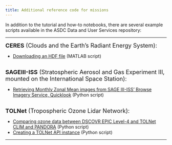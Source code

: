 ```yaml
---
title: Additional reference code for missions
---
```


In addition to the tutorial and how-to notebooks, there are several example scripts available in the ASDC Data and User Services repository:

---

<font size="4">**CERES** (Clouds and the Earth's Radiant Energy System):</font>

- [Downloading an HDF file](https://github.com/nasa/ASDC_Data_and_User_Services/blob/main/_additional_scripts/CERES_Terra/CERES.m) (MATLAB script)

<br>
<font size="4">**SAGEIII-ISS** (Stratospheric Aerosol and Gas Experiment III, mounted on the International Space Station):</font>

- [Retrieving Monthly Zonal Mean images from SAGE III-ISS' Browse Imagery Service, Quicklook](https://github.com/nasa/ASDC_Data_and_User_Services/blob/main/_additional_scripts/SAGEIII-ISS/sage_quicklook.py) (Python script)

<br>
<font size="4">**TOLNet** (Tropospheric Ozone Lidar Network):</font>

- [Comparing ozone data between DSCOVR EPIC Level-4 and TOLNet CLIM and PANDORA](https://github.com/nasa/ASDC_Data_and_User_Services/blob/main/_additional_scripts/TOLNet/DSCOVR_EPIC_L4_TrO3_vs_tolnet_clim_vs_pandora.py) (Python script)
- [Creating a TOLNet API instance](https://github.com/nasa/ASDC_Data_and_User_Services/blob/main/TOLNet/tolnet_v01.py) (Python script)

---
